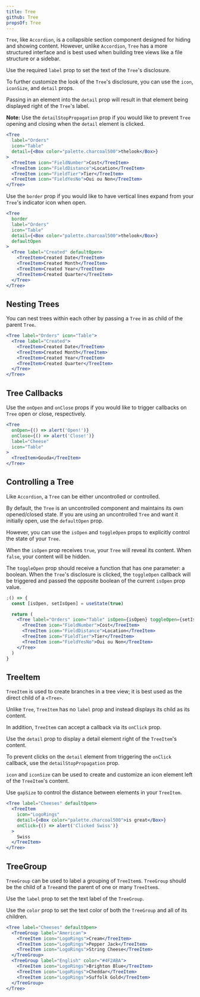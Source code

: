 ```yaml
---
title: Tree
github: Tree
propsOf: Tree
---
```



`Tree`, like `Accordion`, is a collapsible section component designed for hiding and showing content. However, unlike `Accordion`, `Tree` has a more structured interface and is best used when building tree views like a file structure or a sidebar.

Use the required `label` prop to set the text of the `Tree`'s disclosure.

To further customize the look of the `Tree`'s disclosure, you can use the `icon`, `iconSize`, and `detail` props.

Passing in an element into the `detail` prop will result in that element being displayed right of the `Tree`'s label.

**Note:** Use the `detailStopPropagation` prop if you would like to prevent `Tree` opening and closing when the `detail` element is clicked.

```jsx
<Tree
  label="Orders"
  icon="Table"
  detail={<Box color="palette.charcoal500">thelook</Box>}
>
  <TreeItem icon="FieldNumber">Cost</TreeItem>
  <TreeItem icon="FieldDistance">Location</TreeItem>
  <TreeItem icon="FieldTier">Tier</TreeItem>
  <TreeItem icon="FieldYesNo">Oui ou Non</TreeItem>
</Tree>
```

Use the `border` prop if you would like to have vertical lines expand from your `Tree`'s indicator icon when open.

```jsx
<Tree
  border
  label="Orders"
  icon="Table"
  detail={<Box color="palette.charcoal500">thelook</Box>}
  defaultOpen
>
  <Tree label="Created" defaultOpen>
    <TreeItem>Created Date</TreeItem>
    <TreeItem>Created Month</TreeItem>
    <TreeItem>Created Year</TreeItem>
    <TreeItem>Created Quarter</TreeItem>
  </Tree>
</Tree>
```

## Nesting Trees

You can nest trees within each other by passing a `Tree` in as child of the parent `Tree`.

```jsx
<Tree label="Orders" icon="Table">
  <Tree label="Created">
    <TreeItem>Created Date</TreeItem>
    <TreeItem>Created Month</TreeItem>
    <TreeItem>Created Year</TreeItem>
    <TreeItem>Created Quarter</TreeItem>
  </Tree>
</Tree>
```

## Tree Callbacks

Use the `onOpen` and `onClose` props if you would like to trigger callbacks on `Tree` open or close, respectively.

```jsx
<Tree
  onOpen={() => alert('Open!')}
  onClose={() => alert('Close!')}
  label="Cheese"
  icon="Table"
>
  <TreeItem>Gouda</TreeItem>
</Tree>
```

## Controlling a Tree

Like `Accordion`, a `Tree` can be either uncontrolled or controlled.

By default, the `Tree` is an uncontrolled component and maintains its own opened/closed state. If you are using an uncontrolled `Tree` and want it initially open, use the `defaultOpen` prop.

However, you can use the `isOpen` and `toggleOpen` props to explicitly control the state of your `Tree`.

When the `isOpen` prop receives `true`, your `Tree` will reveal its content. When `false`, your content will be hidden.

The `toggleOpen` prop should receive a function that has one parameter: a boolean. When the `Tree`'s disclosure is clicked, the `toggleOpen` callback will be triggered and passed the opposite boolean of the current `isOpen` prop value.

```jsx
;() => {
  const [isOpen, setIsOpen] = useState(true)

  return (
    <Tree label="Orders" icon="Table" isOpen={isOpen} toggleOpen={setIsOpen}>
      <TreeItem icon="FieldNumber">Cost</TreeItem>
      <TreeItem icon="FieldDistance">Location</TreeItem>
      <TreeItem icon="FieldTier">Tier</TreeItem>
      <TreeItem icon="FieldYesNo">Oui ou Non</TreeItem>
    </Tree>
  )
}
```

## TreeItem

<Props of="TreeItem" />

`TreeItem` is used to create branches in a tree view; it is best used as the direct child of a `<Tree>`.

Unlike `Tree`, `TreeItem` has no `label` prop and instead displays its child as its content.

In addition, `TreeItem` can accept a callback via its `onClick` prop.

Use the `detail` prop to display a detail element right of the `TreeItem`'s content.

To prevent clicks on the `detail` element from triggering the `onClick` callback, use the `detailStopPropagation` prop.

`icon` and `iconSize` can be used to create and customize an icon element left of the `TreeItem`'s content.

Use `gapSize` to control the distance between elements in your `TreeItem`.

```jsx
<Tree label="Cheeses" defaultOpen>
  <TreeItem
    icon="LogoRings"
    detail={<Box color="palette.charcoal500">is great</Box>}
    onClick={() => alert('Clicked Swiss')}
  >
    Swiss
  </TreeItem>
</Tree>
```

## TreeGroup

<Props of="TreeGroup" />

`TreeGroup` can be used to label a grouping of `TreeItem`s. `TreeGroup` should be the child of a `Tree`and the parent of one or many `TreeItem`s.

Use the `label` prop to set the text label of the `TreeGroup`.

Use the `color` prop to set the text color of both the `TreeGroup` and all of its children.

```jsx
<Tree label="Cheeses" defaultOpen>
  <TreeGroup label="American">
    <TreeItem icon="LogoRings">Cream</TreeItem>
    <TreeItem icon="LogoRings">Pepper Jack</TreeItem>
    <TreeItem icon="LogoRings">String Cheese</TreeItem>
  </TreeGroup>
  <TreeGroup label="English" color="#4F2ABA">
    <TreeItem icon="LogoRings">Brighton Blue</TreeItem>
    <TreeItem icon="LogoRings">Cheddar</TreeItem>
    <TreeItem icon="LogoRings">Suffolk Gold</TreeItem>
  </TreeGroup>
</Tree>
```
